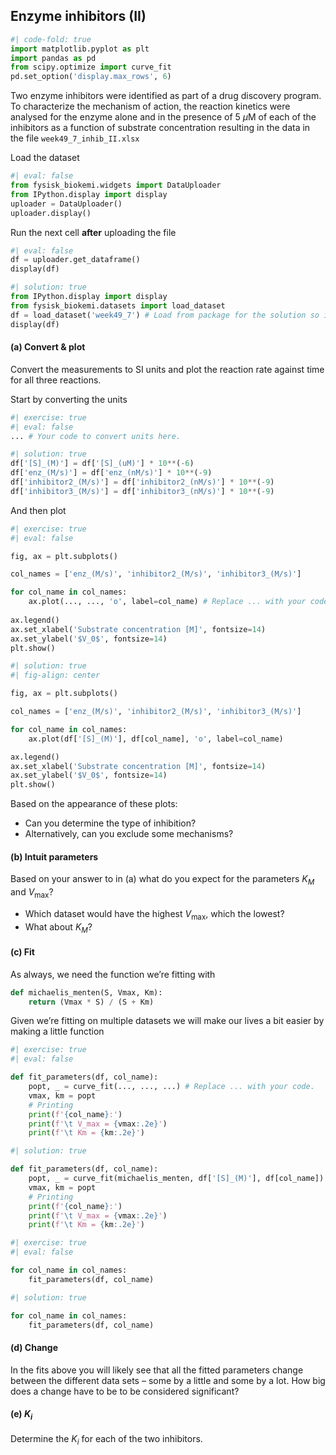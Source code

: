 ## Enzyme inhibitors (II)

```python
#| code-fold: true
import matplotlib.pyplot as plt
import pandas as pd
from scipy.optimize import curve_fit
pd.set_option('display.max_rows', 6)
```

Two enzyme inhibitors were identified as part of a drug discovery program. To characterize the mechanism of action, the reaction kinetics were analysed for the enzyme alone and in the presence of 5 $\mu$M of each of the inhibitors as a function of substrate concentration resulting in the data in the file `week49_7_inhib_II.xlsx`

Load the dataset

```python
#| eval: false
from fysisk_biokemi.widgets import DataUploader
from IPython.display import display 
uploader = DataUploader()
uploader.display()
```

Run the next cell **after** uploading the file

```python
#| eval: false
df = uploader.get_dataframe()
display(df)
```

```python
#| solution: true
from IPython.display import display 
from fysisk_biokemi.datasets import load_dataset
df = load_dataset('week49_7') # Load from package for the solution so it doesn't require to interact.
display(df)

```

#### (a) Convert & plot

Convert the measurements to SI units and plot the reaction rate against time for all three reactions. 

Start by converting the units 
```python
#| exercise: true
#| eval: false
... # Your code to convert units here.
```

```python
#| solution: true
df['[S]_(M)'] = df['[S]_(uM)'] * 10**(-6)
df['enz_(M/s)'] = df['enz_(nM/s)'] * 10**(-9)
df['inhibitor2_(M/s)'] = df['inhibitor2_(nM/s)'] * 10**(-9)
df['inhibitor3_(M/s)'] = df['inhibitor3_(nM/s)'] * 10**(-9)
```

And then plot 

```python
#| exercise: true
#| eval: false

fig, ax = plt.subplots()

col_names = ['enz_(M/s)', 'inhibitor2_(M/s)', 'inhibitor3_(M/s)']

for col_name in col_names:
    ax.plot(..., ..., 'o', label=col_name) # Replace ... with your code here. 
    
ax.legend()
ax.set_xlabel('Substrate concentration [M]', fontsize=14)
ax.set_ylabel('$V_0$', fontsize=14)
plt.show()
```

```python
#| solution: true
#| fig-align: center

fig, ax = plt.subplots()

col_names = ['enz_(M/s)', 'inhibitor2_(M/s)', 'inhibitor3_(M/s)']

for col_name in col_names:
    ax.plot(df['[S]_(M)'], df[col_name], 'o', label=col_name)

ax.legend()
ax.set_xlabel('Substrate concentration [M]', fontsize=14)
ax.set_ylabel('$V_0$', fontsize=14)
plt.show()
```

Based on the appearance of these plots:

- Can you determine the type of inhibition? 
- Alternatively, can you exclude some mechanisms?

#### (b) Intuit parameters

Based on your answer to in (a) what do you expect for the parameters $K_M$ and $V_\mathrm{max}$? 

- Which dataset would have the highest $V_\mathrm{max}$, which the lowest? 
- What about $K_M$? 

#### (c) Fit

As always, we need the function we're fitting with 

```python
def michaelis_menten(S, Vmax, Km):
    return (Vmax * S) / (S + Km)
```

Given we're fitting on multiple datasets we will make our lives a bit easier by making a little function

```python
#| exercise: true
#| eval: false

def fit_parameters(df, col_name):
    popt, _ = curve_fit(..., ..., ...) # Replace ... with your code.
    vmax, km = popt
    # Printing
    print(f'{col_name}:')
    print(f'\t V_max = {vmax:.2e}')
    print(f'\t Km = {km:.2e}')
```

```python
#| solution: true

def fit_parameters(df, col_name):
    popt, _ = curve_fit(michaelis_menten, df['[S]_(M)'], df[col_name])
    vmax, km = popt
    # Printing
    print(f'{col_name}:')
    print(f'\t V_max = {vmax:.2e}')
    print(f'\t Km = {km:.2e}')
```

```python
#| exercise: true
#| eval: false

for col_name in col_names:
    fit_parameters(df, col_name)
```

```python
#| solution: true

for col_name in col_names:
    fit_parameters(df, col_name)
```

#### (d) Change

In the fits above you will likely see that all the fitted parameters change between the different data sets – some by a little and some by a lot. How big does a change have to be to be considered significant?

#### (e) $K_i$

Determine the $K_i$ for each of the two inhibitors. 

